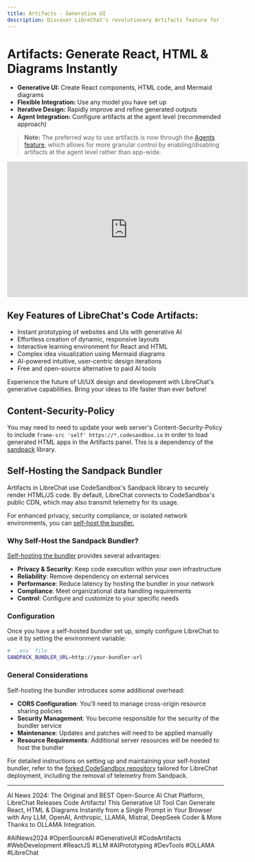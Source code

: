 ```yaml
---
title: Artifacts - Generative UI
description: Discover LibreChat's revolutionary Artifacts feature for instant creation of React components, HTML code, and Mermaid diagrams.
---
```


# Artifacts: Generate React, HTML & Diagrams Instantly

- **Generative UI:** Create React components, HTML code, and Mermaid diagrams
- **Flexible Integration:** Use any model you have set up
- **Iterative Design:** Rapidly improve and refine generated outputs
- **Agent Integration:** Configure artifacts at the agent level (recommended approach)

> **Note:** The preferred way to use artifacts is now through the [Agents feature](/docs/features/agents#artifacts), which allows for more granular control by enabling/disabling artifacts at the agent level rather than app-wide.

<div align="center">
  <iframe
    width="560"
    height="315"
    src="https://www.youtube.com/embed/GfTj7O4gmd0?si=NrtqGoodGpfANBfT"
    title="YouTube video player"
    frameborder="0"
    allow="accelerometer; autoplay; clipboard-write; encrypted-media; gyroscope; picture-in-picture; web-share"
    allowfullscreen="true"
  ></iframe>
</div>

## Key Features of LibreChat's Code Artifacts:

- Instant prototyping of websites and UIs with generative AI
- Effortless creation of dynamic, responsive layouts
- Interactive learning environment for React and HTML
- Complex idea visualization using Mermaid diagrams
- AI-powered intuitive, user-centric design iterations
- Free and open-source alternative to paid AI tools

Experience the future of UI/UX design and development with LibreChat's generative capabilities. Bring your ideas to life faster than ever before!

## Content-Security-Policy

You may need to need to update your web server's Content-Security-Policy to include `frame-src 'self' https://*.codesandbox.io` in order to load generated HTML apps in the Artifacts panel. This is a dependency of the [sandpack](https://sandpack.codesandbox.io/) library.

## Self-Hosting the Sandpack Bundler

Artifacts in LibreChat use CodeSandbox's Sandpack library to securely render HTML/JS code. By default, LibreChat connects to CodeSandbox's public CDN, which may also transmit telemetry for its usage.

For enhanced privacy, security compliance, or isolated network environments, you can [self-host the bundler.](https://sandpack.codesandbox.io/docs/guides/hosting-the-bundler)

### Why Self-Host the Sandpack Bundler?

[Self-hosting the bundler](https://sandpack.codesandbox.io/docs/guides/hosting-the-bundler) provides several advantages:

- **Privacy & Security**: Keep code execution within your own infrastructure
- **Reliability**: Remove dependency on external services
- **Performance**: Reduce latency by hosting the bundler in your network
- **Compliance**: Meet organizational data handling requirements
- **Control**: Configure and customize to your specific needs

### Configuration

Once you have a self-hosted bundler set up, simply configure LibreChat to use it by setting the environment variable:

```bash
# `.env` file
SANDPACK_BUNDLER_URL=http://your-bundler-url
```

### General Considerations

Self-hosting the bundler introduces some additional overhead:

- **CORS Configuration**: You'll need to manage cross-origin resource sharing policies
- **Security Management**: You become responsible for the security of the bundler service
- **Maintenance**: Updates and patches will need to be applied manually
- **Resource Requirements**: Additional server resources will be needed to host the bundler

For detailed instructions on setting up and maintaining your self-hosted bundler, refer to the [forked CodeSandbox repository](https://github.com/LibreChat-AI/codesandbox-client) tailored for LibreChat deployment, including the removal of telemetry from Sandpack.

---

AI News 2024: The Original and BEST Open-Source AI Chat Platform, LibreChat Releases Code Artifacts! This Generative UI Tool Can Generate React, HTML & Diagrams Instantly from a Single Prompt in Your Browser with Any LLM, OpenAI, Anthropic, LLAMA, Mistral, DeepSeek Coder & More Thanks to OLLAMA Integration.

#AINews2024 #OpenSourceAI #GenerativeUI #CodeArtifacts #WebDevelopment #ReactJS #LLM #AIPrototyping #DevTools #OLLAMA #LibreChat
